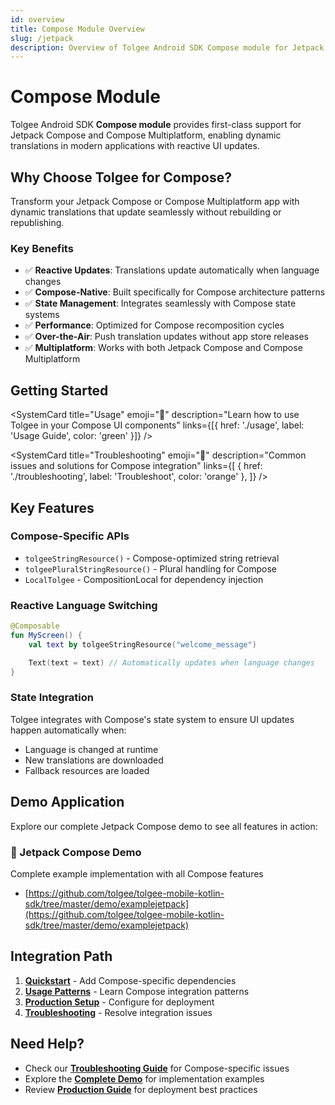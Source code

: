 ```yaml
---
id: overview
title: Compose Module Overview
slug: /jetpack
description: Overview of Tolgee Android SDK Compose module for Jetpack Compose and Compose Multiplatform
---
```



# Compose Module

Tolgee Android SDK **Compose module** provides first-class support for Jetpack Compose and Compose Multiplatform, enabling dynamic translations in modern applications with reactive UI updates.

## Why Choose Tolgee for Compose?

Transform your Jetpack Compose or Compose Multiplatform app with dynamic translations that update seamlessly without rebuilding or republishing.

### Key Benefits

- ✅ **Reactive Updates**: Translations update automatically when language changes
- ✅ **Compose-Native**: Built specifically for Compose architecture patterns
- ✅ **State Management**: Integrates seamlessly with Compose state systems
- ✅ **Performance**: Optimized for Compose recomposition cycles
- ✅ **Over-the-Air**: Push translation updates without app store releases
- ✅ **Multiplatform**: Works with both Jetpack Compose and Compose Multiplatform

## Getting Started

<div className="grid grid-cols-1 md:grid-cols-3 gap-4 my-6">
  <SystemCard
    title="Quickstart"
    emoji="📦"
    description="Set up Tolgee Compose dependencies and configuration"
    links={[
      {
        href: '/android-sdk/jetpack/installation',
        label: 'Install Guide',
        color: 'blue',
      },
    ]}
  />

  <SystemCard
    title="Usage"
    emoji="🚀"
    description="Learn how to use Tolgee in your Compose UI components"
    links={[{ href: './usage', label: 'Usage Guide', color: 'green' }]}
  />

  <SystemCard
    title="Troubleshooting"
    emoji="🔧"
    description="Common issues and solutions for Compose integration"
    links={[
      { href: './troubleshooting', label: 'Troubleshoot', color: 'orange' },
    ]}
  />
</div>

## Key Features

### Compose-Specific APIs

- `tolgeeStringResource()` - Compose-optimized string retrieval
- `tolgeePluralStringResource()` - Plural handling for Compose
- `LocalTolgee` - CompositionLocal for dependency injection

### Reactive Language Switching

```kotlin
@Composable
fun MyScreen() {
    val text by tolgeeStringResource("welcome_message")

    Text(text = text) // Automatically updates when language changes
}
```

### State Integration

Tolgee integrates with Compose's state system to ensure UI updates happen automatically when:

- Language is changed at runtime
- New translations are downloaded
- Fallback resources are loaded

## Demo Application

Explore our complete Jetpack Compose demo to see all features in action:

### 🚀 Jetpack Compose Demo

Complete example implementation with all Compose features

- [https://github.com/tolgee/tolgee-mobile-kotlin-sdk/tree/master/demo/examplejetpack](https://github.com/tolgee/tolgee-mobile-kotlin-sdk/tree/master/demo/examplejetpack)

## Integration Path

1. **[Quickstart](/android-sdk/jetpack/installation)** - Add Compose-specific dependencies
2. **[Usage Patterns](./usage)** - Learn Compose integration patterns
3. **[Production Setup](/android-sdk/production)** - Configure for deployment
4. **[Troubleshooting](./troubleshooting)** - Resolve integration issues

## Need Help?

- Check our **[Troubleshooting Guide](./troubleshooting)** for Compose-specific issues
- Explore the **[Complete Demo](https://github.com/tolgee/tolgee-mobile-kotlin-sdk/tree/master/demo/examplejetpack)** for implementation examples
- Review **[Production Guide](/android-sdk/production)** for deployment best practices

